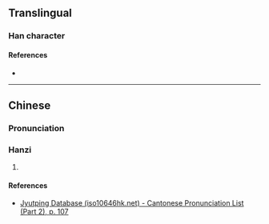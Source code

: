 {{character info}}
==Translingual==

===Han character===
{{Han char|rn=61|rad=心|as=05|sn=8|four=|canj=PYVI|ids=⿰忄玄}}

====References====
* {{Han ref|kx=0382.190|dkj=10492|dj=0712.090|hdz=42287.110|uh=6030|ud=24624}}

----

==Chinese==
{{zh-forms}}

===Pronunciation===
{{zh-pron
|m=xuàn
|c=jyun6
|cat=
}}

===Hanzi===
{{zh-hanzi}}

# {{rfdef|zh|sort=心05}}

====References====
* [http://www.iso10646hk.net/jp/document/download.jsp Jyutping Database (iso10646hk.net) - Cantonese Pronunciation List (Part 2), p. 107]